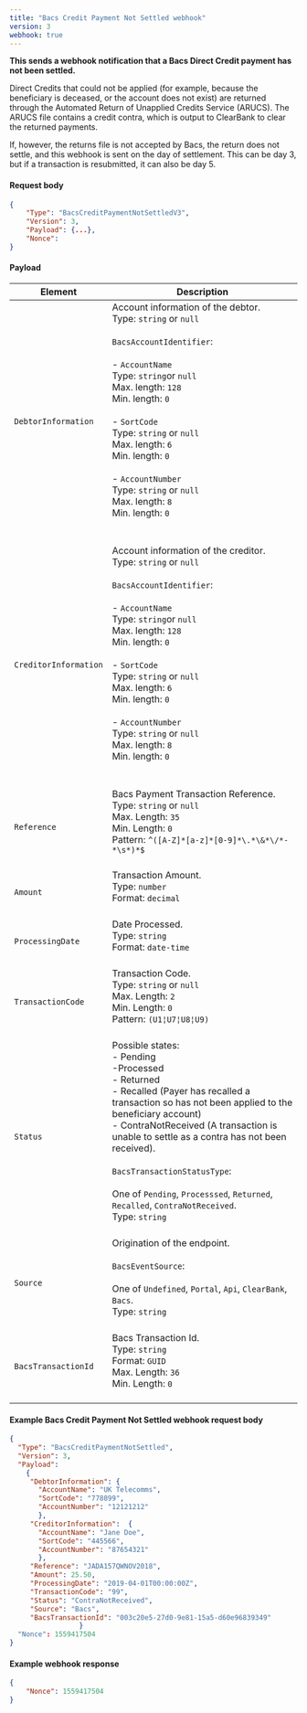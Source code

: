 ```yaml
---
title: "Bacs Credit Payment Not Settled webhook"
version: 3
webhook: true
---
```


**This sends a webhook notification that a Bacs Direct Credit payment has not been settled.**

Direct Credits that could not be applied (for example, because the beneficiary
is deceased, or the account does not exist) are returned through the
Automated Return of Unapplied Credits Service (ARUCS). The ARUCS file
contains a credit contra, which is output to ClearBank to clear the
returned payments.

If, however, the returns file is not accepted by Bacs, the return does
not settle, and this webhook is sent on the day of settlement. This can
be day 3, but if a transaction is resubmitted, it can also be day 5.


#### Request body

```json
{
    "Type": "BacsCreditPaymentNotSettledV3",
    "Version": 3,
    "Payload": {...},
    "Nonce":
}
```

#### Payload
| Element                | Description                                                                                                                                                                                                                                                                                                                                                                                                                                                                                                                                                                                                                                                                                                                                                                                                                             |
|------------------------|-----------------------------------------------------------------------------------------------------------------------------------------------------------------------------------------------------------------------------------------------------------------------------------------------------------------------------------------------------------------------------------------------------------------------------------------------------------------------------------------------------------------------------------------------------------------------------------------------------------------------------------------------------------------------------------------------------------------------------------------------------------------------------------------------------------------------------------------|
| `DebtorInformation`    |Account information of the debtor.<br />Type: `string` or `null`<br/><br />`BacsAccountIdentifier`:<br /><br />- `AccountName`<br />Type: `string`or `null`<br />Max. length: `128`<br />Min. length: `0`<br /><br />- `SortCode`<br />Type: `string` or `null`<br />Max. length: `6`<br />Min. length: `0`<br /> <br />- `AccountNumber`<br />        Type: `string` or `null`<br />        Max. length: `8`<br />        Min. length: `0`<br />        <br /><br />                                                                                                                                                                                                                                                                                                                                                                                                                                                                 
| `CreditorInformation`  |Account information of the creditor.<br />Type: `string` or `null`<br/><br />`BacsAccountIdentifier`:<br /><br />- `AccountName`<br />Type: `string`or `null`<br />Max. length: `128`<br />Min. length: `0`<br /><br />- `SortCode`<br />Type: `string` or `null`<br />Max. length: `6`<br />Min. length: `0`<br /> <br />- `AccountNumber`<br />        Type: `string` or `null`<br />        Max. length: `8`<br />        Min. length: `0`<br />        <br /><br />                                                                                                                                                                                                                                                                                                                                                                                                                                                                 
| `Reference`            |Bacs Payment Transaction Reference. <br />Type: `string` or `null`<br/>Max. Length: `35`	<br/>Min. Length: `0`<br/>Pattern: `^([A-Z]*[a-z]*[0-9]*\.*\&*\/*-*\s*)*$`<br /><br />                                                                                                                                                                                                                                                                                                                                                                                                                                                                 
| `Amount`               |Transaction Amount.<br /> Type: `number`<br/>Format: `decimal`<br /><br />                                                                                                                                                                                                                                                                                                                                                                                                                                                              
| `ProcessingDate`       |Date Processed.<br/>Type: `string` <br/>Format: `date-time`<br/><br />                                                                                                                                                                                                                                                                                                                                                                                                                                                              
| `TransactionCode`      |Transaction Code.<br /> Type: `string` or `null`<br/>Max. Length: `2`<br/>Min. Length: `0`<br /> Pattern: `(U1¦U7¦U8¦U9)`<br /> <br/>                                                                                                                                                                                                                                                                                                                                                                                                                                                               
| `Status`               |Possible states:<br/>- Pending<br/>-Processed<br/>- Returned<br/>- Recalled (Payer has recalled a transaction so has not been applied to the beneficiary account)<br/>- ContraNotReceived (A transaction is unable to settle as a contra has not been received).<br /><br />`BacsTransactionStatusType`:<br /><br />One of `Pending`, `Processsed`, `Returned`, `Recalled`, `ContraNotReceived`. <br /> Type: `string` <br /><br />                                                                                                                                                                                                                                                                                                                                                                                                                                                              
| `Source`               |Origination of the endpoint.<br /><br />`BacsEventSource`:<br /><br />One of `Undefined`, `Portal`, `Api`, `ClearBank`, `Bacs`. <br /> Type: `string` <br /><br />                                                                                                                                                                                                                                                                                                                                                                                                                                                                        
| `BacsTransactionId`    |Bacs Transaction Id.<br />Type: `string`<br />Format: `GUID`<br/>Max. Length: `36`<br/>Min. Length: `0`<br/>  <br />                                                                                                                                                                                                                                                                                                                                                                                                                                                                              

#### Example Bacs Credit Payment Not Settled webhook request body

```json
{
  "Type": "BacsCreditPaymentNotSettled",
  "Version": 3,
  "Payload":
    {
     "DebtorInformation": {
       "AccountName": "UK Telecomms",
       "SortCode": "778899",
       "AccountNumber": "12121212"
       },
     "CreditorInformation":  {
       "AccountName": "Jane Doe",
       "SortCode": "445566",
       "AccountNumber": "87654321"
       },
     "Reference": "JADA157QWNOV2018",
     "Amount": 25.50,
     "ProcessingDate": "2019-04-01T00:00:00Z",
     "TransactionCode": "99",
     "Status": "ContraNotReceived",
     "Source": "Bacs",
     "BacsTransactionId": "003c20e5-27d0-9e81-15a5-d60e96839349"
                 }
  "Nonce": 1559417504
}
```
#### Example webhook response

```json
{
    "Nonce": 1559417504
}
```
